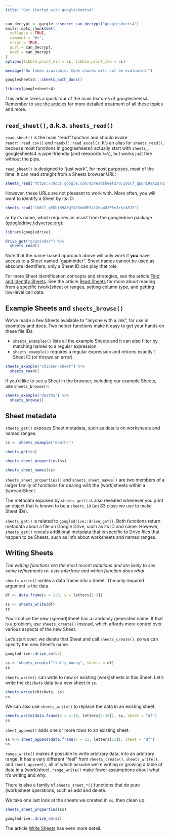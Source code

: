 ```yaml
---
title: "Get started with googlesheets4"
---
```


```r
can_decrypt <- gargle:::secret_can_decrypt("googlesheets4")
knitr::opts_chunk$set(
  collapse = TRUE,
  comment = "#>",
  error = TRUE,
  purl = can_decrypt,
  eval = can_decrypt
)
options(tibble.print_min = 5L, tibble.print_max = 5L)
```

```r
message("No token available. Code chunks will not be evaluated.")
```

```r
googlesheets4:::sheets_auth_docs()
```

```r
library(googlesheets4)
```

This article takes a quick tour of the main features of googlesheets4. 
Remember to see [the articles](https://googlesheets4.tidyverse.org/articles/index.html) for more detailed treatment of all these topics and more.

## `read_sheet()`, a.k.a. `sheets_read()`

`read_sheet()` is the main "read" function and should evoke `readr::read_csv()` and `readxl::read_excel()`. It's an alias for `sheets_read()`, because most functions in googlesheets4 actually start with `sheets_`. googlesheets4 is pipe-friendly (and reexports `%>%`), but works just fine without the pipe.

`read_sheet()` is designed to "just work", for most purposes, most of the time. It can read straight from a Sheets browser URL:

```r
sheets_read("https://docs.google.com/spreadsheets/d/1U6Cf_qEOhiR9AZqTqS3mbMF3zt2db48ZP5v3rkrAEJY/edit#gid=780868077")
```

However, these URLs are not pleasant to work with. More often, you will want to identify a Sheet by its ID:

```r
sheets_read("1U6Cf_qEOhiR9AZqTqS3mbMF3zt2db48ZP5v3rkrAEJY")
```

or by its name, which requires an assist from the googledrive package ([googledrive.tidyverse.org](https://googledrive.tidyverse.org)):

<!-- remove the 'message = i' later -->

```r
library(googledrive)

drive_get("gapminder") %>% 
  sheets_read()
```

Note that the name-based approach above will only work if **you** have access to a Sheet named "gapminder". Sheet names cannot be used as absolute identifiers; only a Sheet ID can play that role.

For more Sheet identification concepts and strategies, see the article [Find and Identify Sheets](https://googlesheets4.tidyverse.org/articles/articles/find-identify-sheets.html). See the article [Read Sheets](https://googlesheets4.tidyverse.org/articles/articles/find-identify-sheets.html) for more about reading from a specific (work)sheet or ranges, setting column type, and getting low-level cell data.

## Example Sheets and `sheets_browse()`

We've made a few Sheets available to "anyone with a link", for use in examples and docs. Two helper functions make it easy to get your hands on these file IDs.

  * `sheets_examples()` lists all the example Sheets and it can also filter by
    matching names to a regular expression.
  * `sheets_example()` requires a regular expression and returns exactly 1 Sheet
    ID (or throws an error).
    
```r
sheets_example("chicken-sheet") %>% 
  sheets_read()
```

If you'd like to see a Sheet in the browser, including our example Sheets, use `sheets_browse()`:

```r
sheets_example("deaths") %>%
  sheets_browse()
```

## Sheet metadata

`sheets_get()` exposes Sheet metadata, such as details on worksheets and named ranges.

```r
ss <- sheets_example("deaths")

sheets_get(ss)

sheets_sheet_properties(ss)

sheets_sheet_names(ss)
```

`sheets_sheet_properties()` and `sheets_sheet_names()` are two members of a larger family of functions for dealing with the (work)sheets within a (spread)Sheet.

The metadata exposed by `sheets_get()` is also revealed whenever you print an object that is known to be a `sheets_id` (an S3 class we use to make Sheet IDs).

`sheets_get()` is related to `googledrive::drive_get()`. Both functions return metadata about a file on Google Drive, such as its ID and name. However, `sheets_get()` reveals additional metadata that is specific to Drive files that happen to be Sheets, such as info about worksheets and named ranges.

## Writing Sheets

*The writing functions are the most recent additions and are likely to see some refinements re: user interface and which function does what.*

`sheets_write()` writes a data frame into a Sheet. The only required argument is the data.

```r
df <- data.frame(x = 1:3, y = letters[1:3])

ss <- sheets_write(df)
ss
```

You'll notice the new (spread)Sheet has a randomly generated name. If that is a problem, use `sheets_create()` instead, which affords more control over various aspects of the new Sheet.

Let's start over: we delete that Sheet and call `sheets_create()`, so we can specify the new Sheet's name.

```r
googledrive::drive_rm(ss)

ss <- sheets_create("fluffy-bunny", sheets = df)
ss
```

`sheets_write()` can write to new or existing (work)sheets in this Sheet. Let's write the `chickwts` data to a new sheet in `ss`.

```r
sheets_write(chickwts, ss)
ss
```

We can also use `sheets_write()` to replace the data in an existing sheet.

```r
sheets_write(data.frame(x = 4:10, letters[4:10]), ss, sheet = "df")
ss
```

`sheet_append()` adds one or more rows to an existing sheet.

```r
ss %>% sheet_append(data.frame(x = 11, letters[11]), sheet = "df")
ss
```

`range_write()` makes it possible to write arbitrary data, into an arbitrary range. It has a very different "feel" from `sheets_create()`, `sheets_write()`, and `sheet_append()`, all of which assume we're writing or growing a table of data in a (work)sheet. `range_write()` make fewer assumptions about what it's writing and why.

There is also a family of `sheets_sheet_*()` functions that do pure (work)sheet operations, such as add and delete.

We take one last look at the sheets we created in `ss`, then clean up.

```r
sheets_sheet_properties(ss)

googledrive::drive_rm(ss)
```

The article [Write Sheets](https://googlesheets4.tidyverse.org/articles/articles/write-sheets.html) has even more detail.
